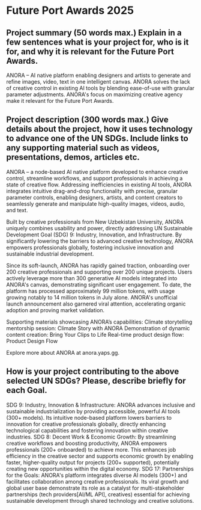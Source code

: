 # Future Port Awards 2025

## Project summary (50 words max.) Explain in a few sentences what is your project for, who is it for, and why it is relevant for the Future Port Awards.

ANORA – AI native platform enabling designers and artists to generate and refine images, video, text in one intelligent canvas. ANORA solves the lack of creative control in existing AI tools by blending ease-of-use with granular parameter adjustments. ANORA's focus on maximizing creative agency make it relevant for the Future Port Awards.


## Project description (300 words max.) Give details about the project, how it uses technology to advance one of the UN SDGs. Include links to any supporting material such as videos, presentations, demos, articles etc.

ANORA – a node-based AI native platform developed to enhance creative control, streamline workflows, and support professionals in achieving a state of creative flow. Addressing inefficiencies in existing AI tools, ANORA integrates intuitive drag-and-drop functionality with precise, granular parameter controls, enabling designers, artists, and content creators to seamlessly generate and manipulate high-quality images, videos, audio, and text.

Built by creative professionals from New Uzbekistan University, ANORA uniquely combines usability and power, directly addressing UN Sustainable Development Goal (SDG) 9: Industry, Innovation, and Infrastructure. By significantly lowering the barriers to advanced creative technology, ANORA empowers professionals globally, fostering inclusive innovation and sustainable industrial development.

Since its soft-launch, ANORA has rapidly gained traction, onboarding over 200 creative professionals and supporting over 200 unique projects. Users actively leverage more than 300 generative AI models integrated into ANORA's canvas, demonstrating significant user engagement. To date, the platform has processed approximately 99 million tokens, with usage growing notably to 14 million tokens in July alone. ANORA's unofficial launch announcement also garnered viral attention, accelerating organic adoption and proving market validation.

Supporting materials showcasing ANORA’s capabilities:
Climate storytelling mentorship session: Climate Story with ANORA
Demonstration of dynamic content creation: Bring Your Clips to Life
Real-time product design flow: Product Design Flow

Explore more about ANORA at anora.yaps.gg.


## How is your project contributing to the above selected UN SDGs? Please, describe briefly for each Goal.

SDG 9: Industry, Innovation & Infrastructure:
ANORA advances inclusive and sustainable industrialization by providing accessible, powerful AI tools (300+ models). Its intuitive node-based platform lowers barriers to innovation for creative professionals globally, directly enhancing technological capabilities and fostering innovation within creative industries.
SDG 8: Decent Work & Economic Growth:
By streamlining creative workflows and boosting productivity, ANORA empowers professionals (200+ onboarded) to achieve more. This enhances job efficiency in the creative sector and supports economic growth by enabling faster, higher-quality output for projects (200+ supported), potentially creating new opportunities within the digital economy.
SDG 17: Partnerships for the Goals:
ANORA's platform integrates diverse AI models (300+) and facilitates collaboration among creative professionals. Its viral growth and global user base demonstrate its role as a catalyst for multi-stakeholder partnerships (tech providers[AI/ML API], creatives) essential for achieving sustainable development through shared technology and creative solutions.
